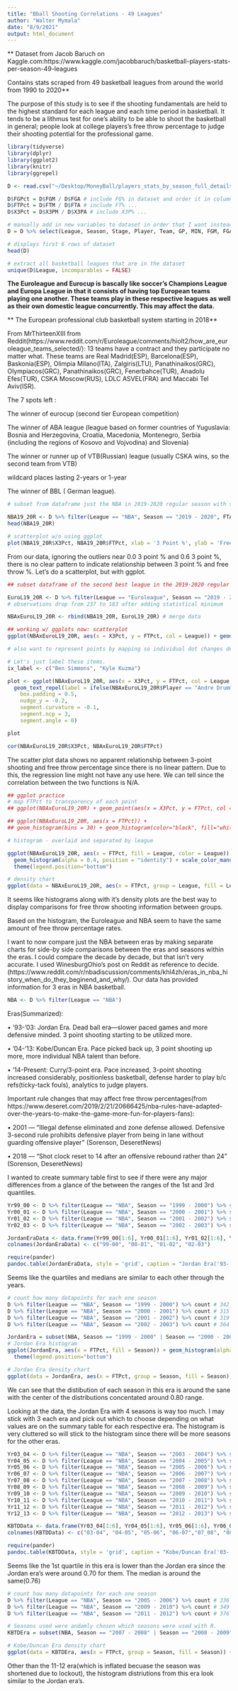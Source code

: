 ```yaml
---
title: "Bball Shooting Correlations - 49 Leagues"
author: "Walter Mymala"
date: "8/9/2021"
output: html_document
---
```


** Dataset from Jacob Baruch on Kaggle.com:https://www.kaggle.com/jacobbaruch/basketball-players-stats-per-season-49-leagues 

Contains stats scraped from 49 basketball leagues from around the world 
from 1990 to 2020**

The purpose of this study is to see if the shooting fundamentals are held to the highest standard for each league and each time period in basketball. It tends to be a lithmus test for one's ability to be able to shoot the basketball in general; people look at college players's free throw percentage to judge their shooting potential for the professional game.

```r
library(tidyverse)
library(dplyr)
library(ggplot2)
library(knitr)
library(ggrepel)

D <- read.csv("~/Desktop/MoneyBall/players_stats_by_season_full_details.csv")

D$FGPct = D$FGM / D$FGA # include FG% in dataset and order it in column neatly
D$FTPct = D$FTM / D$FTA # include FT% ...
D$X3Pct = D$X3PM / D$X3PA # include X3P% ...

# manually add in new variables to dataset in order that I want instead of the end. There's got to be a better way to do this...
D = D %>% select(League, Season, Stage, Player, Team, GP, MIN, FGM, FGA, FGPct, X3PM, X3PA, X3Pct, FTM, FTA, FTPct, TOV, PF, ORB, DRB, REB, AST, STL, BLK, PTS, birth_date, birth_year, birth_month, height, height_cm, weight, weight_kg, nationality, high_school,  draft_round, draft_pick, draft_team)
```

```r
# displays first 6 rows of dataset
head(D)
```


```r
# extract all basketball leagues that are in the dataset
unique(D$League, incomparables = FALSE)
```

**The Euroleague and Eurocup is bascally like soccer's Champions League and Europa League in that it consists of having top European teams playing one another. These teams play in these respective leagues as well as their own domestic league concurrently. This may affect the data.**

** The European professional club basketball system starting in 2018**

From MrThirteenXIII from Reddit(https://www.reddit.com/r/Euroleague/comments/hiolt2/how_are_euroleague_teams_selected/):
13 teams have a contract and they participate no matter what. These teams are Real Madrid(ESP), Barcelona(ESP), Baskonia(ESP), Olimpia Milano(ITA), Zalgiris(LTU), Panathinaikos(GRC), Olympiacos(GRC), Panathinaikos(GRC), Fenerbahce(TUR), Anadolu Efes(TUR), CSKA Moscow(RUS), LDLC ASVEL(FRA) and Maccabi Tel Aviv(ISR).

The 7 spots left :

The winner of eurocup (second tier European competition)

The winner of ABA league (league based on former countries of Yuguslavia: Bosnia and Herzegovina, Croatia, Macedonia, Montenegro, Serbia (including the regions of Kosovo and Vojvodina) and Slovenia)

The winner or runner up of VTB(Russian) league (usually CSKA wins, so the second team from VTB)

wildcard places lasting 2-years or 1-year

The winner of BBL ( German league).

```r
# subset from dataframe just the NBA in 2019-2020 regular season with statistical minimums to qualify for NBA League Leaders to limit outliers: 

NBA19_20R <- D %>% filter(League == "NBA", Season == "2019 - 2020", FTA >= 125) # observations drop from 360 to 125 after adding statistical minimum
head(NBA19_20R)

# scatterplot w/o using ggplot
plot(NBA19_20R$X3Pct, NBA19_20R$FTPct, xlab = '3 Point %', ylab = 'Free Throw %')
```

From our data, ignoring the outliers near 0.0 3 point % and 0.6 3 point %, there is no clear pattern to indicate relationship between 3 point % and free throw %. Let's do a scatterplot, but with ggplot. 

```r
## subset dataframe of the second best league in the 2019-2020 regular season according to ESPN with statistical minimums to qualify for Leagues Leaders(Euroleague players must play 51% of games to be in league leaders, so 34 • .51 = 17.34 is 18 games minimum)

EuroL19_20R <- D %>% filter(League == "Euroleague", Season == "2019 - 2020", GP >= 18)
# observations drop from 237 to 183 after adding statistical minimum

NBAxEuroL19_20R <- rbind(NBA19_20R, EuroL19_20R) # merge data
```


```r
## working w/ ggplots now: scatterplot
ggplot(NBAxEuroL19_20R, aes(x = X3Pct, y = FTPct, col = League)) + geom_point() 
```
```r
# also want to represent points by mapping so individual dot changes depending on PTS variable(NBA plays more games than Euroleague)

# Let's just label these items.
ix_label <- c("Ben Simmons", "Kyle Kuzma")

plot <- ggplot(NBAxEuroL19_20R, aes(x = X3Pct, y = FTPct, col = League, size = PTS)) + geom_point(shape = ifelse(NBAxEuroL19_20R$Player == "Andre Drummond", 18, 20)) + scale_color_manual(values = c("NBA" = "blue", "Euroleague" = "orange")) + geom_smooth(method = lm, se = FALSE) + 
  geom_text_repel(label = ifelse(NBAxEuroL19_20R$Player == "Andre Drummond", "Andre Drummond", ""), nudge_x = -.05,
    box.padding = 0.5,
    nudge_y = -0.2,
    segment.curvature = -0.1,
    segment.ncp = 3,
    segment.angle = 0) 

plot

cor(NBAxEuroL19_20R$X3Pct, NBAxEuroL19_20R$FTPct)
```

The scatter plot data shows no apparent relationship between 3-point shooting and free throw percentage since there is no linear pattern. Due to this, the regression line might not have any use here. We can tell since the correlation between the two functions is N/A.

```r
## ggplot practice
# map FTPct to transparency of each point
## ggplot(NBAxEuroL19_20R) + geom_point(aes(x = X3Pct, y = FTPct, col = League, size = PTS, shape = League, alpha = FTPct)) + scale_color_manual(values = c("NBA" = "blue", "Euroleague" = "orange"))

## ggplot(NBAxEuroL19_20R, aes(x = FTPct)) + 
## geom_histogram(bins = 30) + geom_histogram(color="black", fill="white") 
```

```r
# histogram - overlaid and separated by league

ggplot(NBAxEuroL19_20R, aes(x = FTPct, fill = League, color = League)) +
  geom_histogram(alpha = 0.4, position = "identity") + scale_color_manual(values=c("orange", "blue")) +
  theme(legend.position="bottom") 

# density chart
ggplot(data = NBAxEuroL19_20R, aes(x = FTPct, group = League, fill = League)) + geom_density(adjust = 1.5, alpha = .4) + scale_fill_manual(values=c("orange", "blue")) + theme(legend.position="bottom")

```

It seems like histograms along with it's density plots are the best way to display comparisons for free throw shooting information between groups.

Based on the histogram, the Euroleague and NBA seem to have the same amount of free throw percentage rates.

I want to now compare just the NBA between eras by making separate charts for side-by side comparisons between the eras and seasons within the eras. I could compare the decade by decade, but that isn't very accurate. I used WinesburgOhio's post on Reddit as reference to decide.(https://www.reddit.com/r/nbadiscussion/comments/khl4zh/eras_in_nba_history_when_do_they_beginend_and_why/). Our data has provided information for 3 eras in NBA basketball.

```r
NBA <- D %>% filter(League == "NBA")
```

Eras(Summarized):

• '93-'03: Jordan Era. Dead ball era—slower paced games and more defensive minded. 3 point shooting starting to be utilized more.

• '04-'13: Kobe/Duncan Era. Pace picked back up, 3 point shooting up more, more individual NBA talent than before.

• '14-Present: Curry/3-point era. Pace increased, 3-point shooting increased considerably, positionless basketball, defense harder to play b/c refs(ticky-tack fouls), analytics to judge players.


Important rule changes that may affect free throw percentages(from https://www.deseret.com/2019/2/21/20666425/nba-rules-have-adapted-over-the-years-to-make-the-game-more-fun-for-players-fans):

• 2001 — "Illegal defense eliminated and zone defense allowed. Defensive 3-second rule prohibits defensive player from being in lane without guarding offensive player" (Sorenson, DeseretNews)

• 2018 — "Shot clock reset to 14 after an offensive rebound rather than 24" (Sorenson, DeseretNews)

I wanted to create summary table first to see if there were any major differences from a glance of the between the ranges  of the 1st and 3rd quantiles.

```r
Yr99_00 <- D %>% filter(League == "NBA", Season == "1999 - 2000") %>% select(FTPct) %>% summary() 
Yr00_01 <- D %>% filter(League == "NBA", Season == "2000 - 2001") %>% select(FTPct) %>% summary()
Yr01_02 <- D %>% filter(League == "NBA", Season == "2001 - 2002") %>% select(FTPct) %>% summary()
Yr02_03 <- D %>% filter(League == "NBA", Season == "2002 - 2003") %>% select(FTPct) %>% summary()

JordanEraData <- data.frame(Yr99_00[1:6], Yr00_01[1:6], Yr01_02[1:6], Yr02_03[1:6])
colnames(JordanEraData) <- c("99-00", "00-01", "01-02", "02-03")

require(pander)
pandoc.table(JordanEraData, style = 'grid', caption = "Jordan Era('93-'03)")
```

Seems like the quartiles and medians are similar to each other through the years.

```r
# count how many datapoints for each one season
D %>% filter(League == "NBA", Season == "1999 - 2000") %>% count # 342
D %>% filter(League == "NBA", Season == "2000 - 2001") %>% count # 315
D %>% filter(League == "NBA", Season == "2001 - 2002") %>% count # 319
D %>% filter(League == "NBA", Season == "2002 - 2003") %>% count # 364

JordanEra = subset(NBA, Season == "1999 - 2000" | Season == "2000 - 2001" | Season == "2001 - 2002" | Season == "2002 - 2003")
# Jordan Era histogram
ggplot(JordanEra, aes(x = FTPct, fill = Season)) + geom_histogram(alpha = 0.7, position = "dodge") + scale_fill_manual(labels = c("1999 - 2000", "2000 - 2001","2001 - 2002","2002 - 2003"), values=c("black", "seagreen", "coral", "yellow")) 
  theme(legend.position="bottom") 

# Jordan Era density chart
ggplot(data = JordanEra, aes(x = FTPct, group = Season, fill = Season)) + geom_density(adjust = 1.5, alpha = .4) + scale_fill_manual(values=c("black", "seagreen", "coral", "yellow")) + theme(legend.position="bottom")
```


We can see that the distibution of each season in this era is around the sane with the center of the distributions concentated around 0.80 range.

Looking at the data, the Jordan Era with 4 seasons is way too much. I may stick with 3 each era and pick out which to choose depending on what values are on the summary table for each respective era. The histogram is very cluttered so will stick to the histogram since there will be more seasons for the other eras.


```r
Yr03_04 <- D %>% filter(League == "NBA", Season == "2003 - 2004") %>% select(FTPct) %>% summary() 
Yr04_05 <- D %>% filter(League == "NBA", Season == "2004 - 2005") %>% select(FTPct) %>% summary()
Yr05_06 <- D %>% filter(League == "NBA", Season == "2005 - 2006") %>% select(FTPct) %>% summary()
Yr06_07 <- D %>% filter(League == "NBA", Season == "2006 - 2007") %>% select(FTPct) %>% summary()
Yr07_08 <- D %>% filter(League == "NBA", Season == "2007 - 2008") %>% select(FTPct) %>% summary()
Yr08_09 <- D %>% filter(League == "NBA", Season == "2008 - 2009") %>% select(FTPct) %>% summary()
Yr09_10 <- D %>% filter(League == "NBA", Season == "2009 - 2010") %>% select(FTPct) %>% summary()
Yr10_11 <- D %>% filter(League == "NBA", Season == "2010 - 2011") %>% select(FTPct) %>% summary()
Yr11_12 <- D %>% filter(League == "NBA", Season == "2011 - 2012") %>% select(FTPct) %>% summary()
Yr12_13 <- D %>% filter(League == "NBA", Season == "2012 - 2013") %>% select(FTPct) %>% summary()

KBTDData <- data.frame(Yr03_04[1:6], Yr04_05[1:6], Yr05_06[1:6], Yr06_07[1:6], Yr07_08[1:6], Yr08_09[1:6], Yr09_10[1:6], Yr10_11[1:6],Yr11_12[1:6], Yr12_13[1:6])
colnames(KBTDData) <- c("03-04", "04-05", "05-06", "06-07","07_08", "08-09", "09-10", "10-11", "11-12", "12-13")

require(pander)
pandoc.table(KBTDData, style = 'grid', caption = "Kobe/Duncan Era('03-'13)")
```

Seems like the 1st quartile in this era is lower than the Jordan era since the Jordan era's were around 0.70 for them. The median is around the same(0.76)

```r
# count how many datapoints for each one season
D %>% filter(League == "NBA", Season == "2005 - 2006") %>% count # 336
D %>% filter(League == "NBA", Season == "2009 - 2010") %>% count # 349
D %>% filter(League == "NBA", Season == "2011 - 2012") %>% count # 376

# Seasons used were andomly chosen which seasons were used with R.
KBTDEra = subset(NBA, Season == "2007 - 2008" | Season == "2008 - 2009" | Season == "2011 - 2012")

# Kobe/Duncan Era density chart
ggplot(data = KBTDEra, aes(x = FTPct, group = Season, fill = Season)) + geom_density(adjust = 1.5, alpha = .4) + scale_fill_manual(values=c("black", "seagreen", "coral")) + theme(legend.position="bottom")
```

Other than the 11-12 era(which is inflated becuase the season was shortened due to lockout), the histogram distriutions from this era look similar to the Jordan era's.


